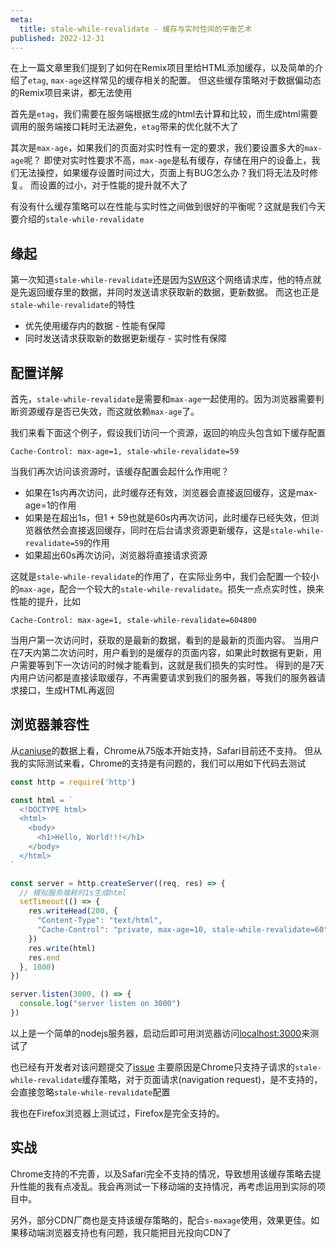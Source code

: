 ```yaml
---
meta:
  title: stale-while-revalidate - 缓存与实时性间的平衡艺术
published: 2022-12-31
---
```


在上一篇文章里我们提到了如何在Remix项目里给HTML添加缓存，以及简单的介绍了`etag`, `max-age`这样常见的缓存相关的配置。
但这些缓存策略对于数据偏动态的Remix项目来讲，都无法使用

首先是`etag`，我们需要在服务端根据生成的html去计算和比较，而生成html需要调用的服务端接口耗时无法避免，`etag`带来的优化就不大了

其次是`max-age`，如果我们的页面对实时性有一定的要求，我们要设置多大的`max-age`呢？
即使对实时性要求不高，`max-age`是私有缓存，存储在用户的设备上，我们无法操控，如果缓存设置时间过大，页面上有BUG怎么办？我们将无法及时修复。
而设置的过小，对于性能的提升就不大了

有没有什么缓存策略可以在性能与实时性之间做到很好的平衡呢？这就是我们今天要介绍的`stale-while-revalidate`

## 缘起

第一次知道`stale-while-revalidate`还是因为[SWR](https://swr.vercel.app/)这个网络请求库，他的特点就是先返回缓存里的数据，并同时发送请求获取新的数据，更新数据。
而这也正是`stale-while-revalidate`的特性

- 优先使用缓存内的数据 - 性能有保障
- 同时发送请求获取新的数据更新缓存 - 实时性有保障

## 配置详解

首先，`stale-while-revalidate`是需要和`max-age`一起使用的。因为浏览器需要判断资源缓存是否已失效，而这就依赖`max-age`了。

我们来看下面这个例子，假设我们访问一个资源，返回的响应头包含如下缓存配置


```
Cache-Control: max-age=1, stale-while-revalidate=59
```

当我们再次访问该资源时，该缓存配置会起什么作用呢？

- 如果在1s内再次访问，此时缓存还有效，浏览器会直接返回缓存，这是max-age=1的作用
- 如果是在超出1s，但1 + 59也就是60s内再次访问，此时缓存已经失效，但浏览器依然会直接返回缓存，同时在后台请求资源更新缓存，这是`stale-while-revalidate=59`的作用
- 如果超出60s再次访问，浏览器将直接请求资源

这就是`stale-while-revalidate`的作用了，在实际业务中，我们会配置一个较小的`max-age`，配合一个较大的`stale-while-revalidate`。损失一点点实时性，换来性能的提升，比如

```
Cache-Control: max-age=1, stale-while-revalidate=604800
```

当用户第一次访问时，获取的是最新的数据，看到的是最新的页面内容。
当用户在7天内第二次访问时，用户看到的是缓存的页面内容，如果此时数据有更新，用户需要等到下一次访问的时候才能看到，这就是我们损失的实时性。
得到的是7天内用户访问都是直接读取缓存，不再需要请求到我们的服务器，等我们的服务器请求接口，生成HTML再返回

## 浏览器兼容性

从[caniuse](https://caniuse.com/?search=stale-while-revalidate)的数据上看，Chrome从75版本开始支持，Safari目前还不支持。
但从我的实际测试来看，Chrome的支持是有问题的，我们可以用如下代码去测试

```js index.js
const http = require('http')

const html = `
  <!DOCTYPE html>
  <html>
    <body>
      <h1>Hello, World!!!</h1>
    </body>
  </html>
`

const server = http.createServer((req, res) => {
  // 模拟服务端耗时1s生成html
  setTimeout(() => {
    res.writeHead(200, {
      "Content-Type": "text/html",
      "Cache-Control": "private, max-age=10, stale-while-revalidate=60"
    })
    res.write(html)
    res.end
  }, 1000)
})

server.listen(3000, () => {
  console.log("server listen on 3000")
})
```

以上是一个简单的nodejs服务器，启动后即可用浏览器访问[localhost:3000](http://localhost:3000)来测试了

也已经有开发者对该问题提交了[issue](https://bugs.chromium.org/p/chromium/issues/detail?id=1183665&q=stale-while-revalidate&can=2)
主要原因是Chrome只支持子请求的`stale-while-revalidate`缓存策略，对于页面请求(navigation request)，是不支持的，会直接忽略`stale-while-revalidate`配置

我也在Firefox浏览器上测试过，Firefox是完全支持的。


## 实战

Chrome支持的不完善，以及Safari完全不支持的情况，导致想用该缓存策略去提升性能的我有点凌乱。我会再测试一下移动端的支持情况，再考虑运用到实际的项目中。

另外，部分CDN厂商也是支持该缓存策略的，配合`s-maxage`使用，效果更佳。如果移动端浏览器支持也有问题，我只能把目光投向CDN了

